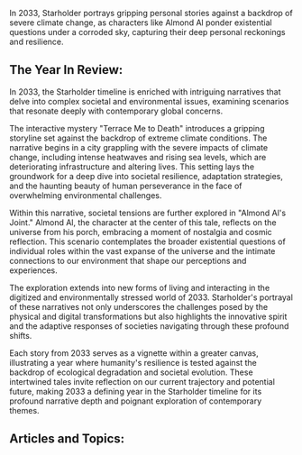 In 2033, Starholder portrays gripping personal stories against a backdrop of severe climate change, as characters like Almond Al ponder existential questions under a corroded sky, capturing their deep personal reckonings and resilience.


## The Year In Review:
In 2033, the Starholder timeline is enriched with intriguing narratives that delve into complex societal and environmental issues, examining scenarios that resonate deeply with contemporary global concerns.

The interactive mystery "Terrace Me to Death" introduces a gripping storyline set against the backdrop of extreme climate conditions. The narrative begins in a city grappling with the severe impacts of climate change, including intense heatwaves and rising sea levels, which are deteriorating infrastructure and altering lives. This setting lays the groundwork for a deep dive into societal resilience, adaptation strategies, and the haunting beauty of human perseverance in the face of overwhelming environmental challenges.

Within this narrative, societal tensions are further explored in "Almond Al's Joint." Almond Al, the character at the center of this tale, reflects on the universe from his porch, embracing a moment of nostalgia and cosmic reflection. This scenario contemplates the broader existential questions of individual roles within the vast expanse of the universe and the intimate connections to our environment that shape our perceptions and experiences.

The exploration extends into new forms of living and interacting in the digitized and environmentally stressed world of 2033. Starholder's portrayal of these narratives not only underscores the challenges posed by the physical and digital transformations but also highlights the innovative spirit and the adaptive responses of societies navigating through these profound shifts.

Each story from 2033 serves as a vignette within a greater canvas, illustrating a year where humanity's resilience is tested against the backdrop of ecological degradation and societal evolution. These intertwined tales invite reflection on our current trajectory and potential future, making 2033 a defining year in the Starholder timeline for its profound narrative depth and poignant exploration of contemporary themes.

## Articles and Topics:

